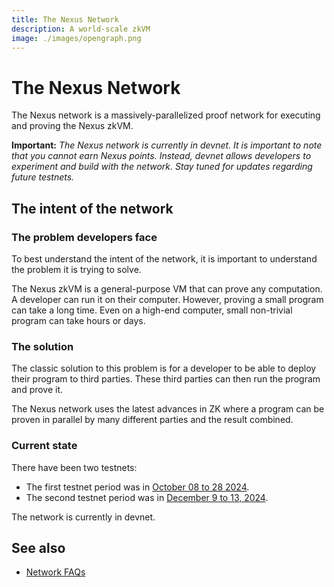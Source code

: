 ```yaml
---
title: The Nexus Network
description: A world-scale zkVM
image: ./images/opengraph.png
---
```




# The Nexus Network

The Nexus network is a massively-parallelized proof network for executing and proving the Nexus zkVM.

**Important:** *The Nexus network is currently in devnet. It is important to note that you cannot earn Nexus points. Instead, devnet allows developers to experiment and build with the network. Stay tuned for updates regarding future testnets.*

## The intent of the network

### The problem developers face

To best understand the intent of the network, it is important to understand the problem it is trying to solve.

The Nexus zkVM is a general-purpose VM that can prove any computation. A developer can run it on their computer.
However, proving a small program can take a long time. Even on a high-end computer, small non-trivial program can take hours or days.

### The solution

The classic solution to this problem is for a developer to be able to deploy their program to third parties. These third parties can then run the program and prove it.

The Nexus network uses the latest advances in ZK where a program can be proven in parallel by many different parties and the result combined.

### Current state

There have been two testnets:

- The first testnet period was in [October 08 to 28 2024](https://blog.nexus.xyz/nexus-launches-worlds-first-open-prover-network/).
- The second testnet period was in [December 9 to 13, 2024](https://blog.nexus.xyz/the-new-nexus-testnet-is-live/).

The network is currently in devnet.

## See also

* [Network FAQs](https://nexus.xyz/network#network-faqs)

